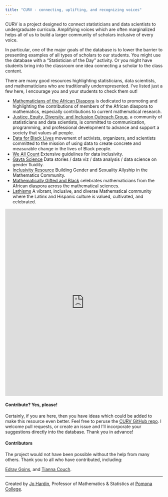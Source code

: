 ```yaml
---
title: "CURV - connecting, uplifting, and recognizing voices"
---
```



CURV is a project designed to connect statisticians and data scientists to undergraduate curricula.
Amplifying voices which are often marginalized helps all of us to build a larger community of scholars inclusive of every voice.  

In particular, one of the major goals of the database is to lower the barrier to presenting examples of all types of scholars to our students.
You might use the database with a "Statistician of the Day" activity.
Or you might have students bring into the classroom one idea connecting a scholar to the class content.

There are many good resources highlighting statisticians, data scientists, and mathematicians who are traditionally underrepresented.
I've listed just a few here, I encourage you and your students to check them out!

* <a href = "https://www.mathad.com/" target = "_blank">Mathematicians of the African Diaspora</a> is dedicated to promoting and highlighting the contributions of members of the African diaspora to mathematics, especially contributions to current mathematical research.
* <a href = "http://www.datascijedi.org/" target = "_blank">Justice, Equity, Diversity, and Inclusion Outreach Group</a>, a community of statisticians and data scientists, is committed to communication, programming, and professional development to advance and support a society that values all people. 
* <a href = "https://d4bl.org/" target = "_blank">Data for Black Lives</a> movement of activists, organizers, and scientists committed to the mission of using data to create concrete and measurable change in the lives of Black people.
* <a href = "https://weallcount.com/2021/04/16/learning-from-indigenous-ways-of-knowing/" target = "_blank">We All Count</a> Extensive guidelines for data inclusivity.
* <a href = "https://www.gaytascience.com/" target = "_blank">Gayta Science</a> Data stories / data viz / data analysis / data science on gender fluidity.
* <a href = "https://blogs.ams.org/inclusionexclusion/2020/11/16/building-gender-and-sexuality-allyship-in-the-mathematics-community/" target = "_blank">Inclusivity Resource</a> Building Gender and Sexuality Allyship in the Mathematics Community.
* <a href = "https://mathematicallygiftedandblack.com/" target = "_blank">Mathematically Gifted and Black</a> celebrates mathematicians from the African diaspora across the mathematical sciences.
* <a href = "https://www.lathisms.org/" target = "_blank">Lathisms</a> A vibrant, inclusive, and diverse Mathematical community where the Latinx and Hispanic culture is valued, cultivated, and celebrated.

:::{.column-page}
<iframe src = "https://hardin47.github.io/CURV/scholars/scholars.html" height="600px" width="100%" style="border:none;"></iframe>
:::

#### Contribute? Yes, please!

Certainly, if you are here, then you have ideas which could be added to make this resource even better.
Feel free to peruse the <a href = "https://github.com/hardin47/CURV/" target = "_blank">CURV GitHub repo</a>.
I welcome pull requests, or create an issue and I'll incorporate your suggestions directly into the database.
Thank you in advance!

#### Contributors

The project would not have been possible without the help from many others.
Thank you to all who have contributed, including:

<a href = "https://www.pomona.edu/directory/people/edray-goins" target = "_blank">Edray Goins</a>, and <a href = "https://www.linkedin.com/in/tianna-couch-8a1588247/" target = "_blank">Tianna Couch</a>.

----------------------

Created by <a href = "https://hardin47.netlify.app/" target = "_blank">Jo Hardin</a>, Professor of Mathematics & Statistics at <a href = "https://www.pomona.edu/academics/departments/mathematics" target = "_blank">Pomona College</a>.   

